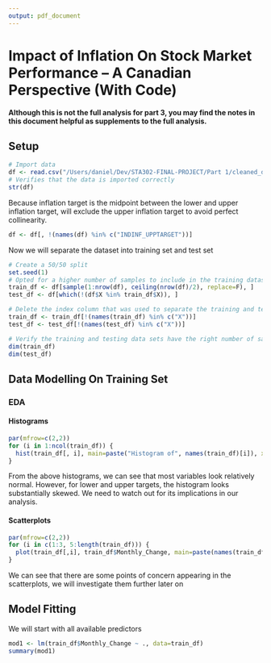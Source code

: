 ```yaml
---
output: pdf_document
---
```


# Impact of Inflation On Stock Market Performance -- A Canadian Perspective (With Code)
**Although this is not the full analysis for part 3, you may find the notes in this document helpful as supplements to the full analysis.**

## Setup

```r
# Import data
df <- read.csv("/Users/daniel/Dev/STA302-FINAL-PROJECT/Part 1/cleaned_df.csv")
# Verifies that the data is imported correctly
str(df)
```
Because inflation target is the midpoint between the lower and upper inflation target, will exclude the upper inflation target to avoid perfect collinearity.
```r
df <- df[, !(names(df) %in% c("INDINF_UPPTARGET"))]
```
Now we will separate the dataset into training set and test set

```r
# Create a 50/50 split
set.seed(1)
# Opted for a higher number of samples to include in the training dataset
train_df <- df[sample(1:nrow(df), ceiling(nrow(df)/2), replace=F), ]
test_df <- df[which(!(df$X %in% train_df$X)), ]

# Delete the index column that was used to separate the training and testing data sets
train_df <- train_df[!(names(train_df) %in% c("X"))]
test_df <- test_df[!(names(test_df) %in% c("X"))]

# Verify the training and testing data sets have the right number of samples
dim(train_df)
dim(test_df)
```

## Data Modelling On Training Set
### EDA
#### Histograms
```r
par(mfrow=c(2,2))
for (i in 1:ncol(train_df)) {
  hist(train_df[, i], main=paste("Histogram of", names(train_df)[i]), xlab=names(train_df)[i])
}
```
From the above histograms, we can see that most variables look relatively normal. However, for lower and upper targets, the histogram looks substantially skewed. We need to watch out for its implications in our analysis. 

#### Scatterplots
```r
par(mfrow=c(2,2))
for (i in c(1:3, 5:length(train_df))) {
  plot(train_df[,i], train_df$Monthly_Change, main=paste(names(train_df)[4], "vs", names(train_df)[i]), xlab=names(train_df)[i], ylab=names(train_df)[5])
}
```
We can see that there are some points of concern appearing in the scatterplots, we will investigate them further later on

## Model Fitting
We will start with all available predictors
```r
mod1 <- lm(train_df$Monthly_Change ~ ., data=train_df)
summary(mod1)
```
















